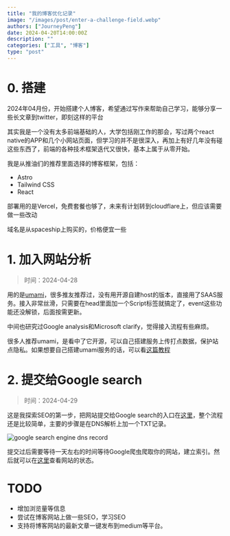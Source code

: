```yaml
---
title: "我的博客优化记录"
image: "/images/post/enter-a-challenge-field.webp"
authors: ["JourneyPeng"]
date: 2024-04-20T14:00:00Z
description: ""
categories: ["工具", "博客"]
type: "post"
---
```


# 0. 搭建
2024年04月份，开始搭建个人博客，希望通过写作来帮助自己学习，能够分享一些长文章到twitter，即刻这样的平台

其实我是一个没有太多前端基础的人，大学包括刚工作的那会，写过两个react native的APP和几个小网站页面，但学习的并不是很深入，再加上有好几年没有碰这些东西了，前端的各种技术框架迭代又很快，基本上属于从零开始。

我是从推油们的推荐里面选择的博客框架，包括：

- Astro
- Tailwind CSS
- React
  
部署用的是Vercel，免费套餐也够了，未来有计划转到cloudflare上，但应该需要做一些改动

域名是从spaceship上购买的，价格便宜一些

# 1. 加入网站分析
> 时间：2024-04-28

用的是[umami](https://analytics.us.umami.is/)，很多推友推荐过，没有用开源自建host的版本，直接用了SAAS服务。接入非常丝滑，只需要在head里面加一个Script标签就搞定了，event这些功能还没解锁，后面按需更新。

中间也研究过Google analysis和Microsoft clarify，觉得接入流程有些麻烦。

很多人推荐umami，是看中了它开源，可以自己搭建服务上传打点数据，保护站点隐私。如果想要自己搭建umami服务的话，可以看[这篇教程](https://atpx.com/blog/build-umami-web-analytics/)

# 2. 提交给Google search
> 时间：2024-04-29

这是我探索SEO的第一步，把网站提交给Google search的入口在[这里](https://search.google.com/search-console/welcome)，整个流程还是比较简单，主要的步骤是在DNS解析上加一个TXT记录。

![google search engine dns record](/images/post/google-search-dns-txt.png)

提交过后需要等待一天左右的时间等待Google爬虫爬取你的网站，建立索引。然后就可以在[这里](https://search.google.com/search-console/about)查看网站的状态。


# TODO
- 增加浏览量等信息
- 尝试在博客网站上做一些SEO，学习SEO
- 支持将博客网站的最新文章一键发布到medium等平台。